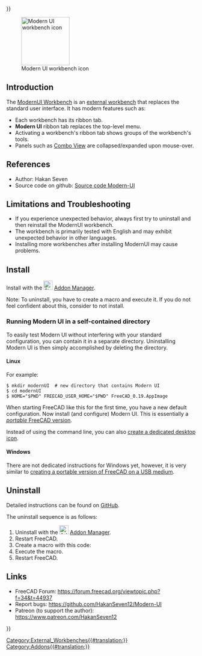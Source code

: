<languages/>
{{UnfinishedDocu{{#translation:}}}}

[[Image:ModernUI_workbench_icon.svg|thumb|128px|Modern UI workbench icon]]

{{TOCright}}

== Introduction ==

The [[ModernUI_Workbench|ModernUI Workbench]] is an [[External_workbenches|external workbench]] that replaces the standard user interface. It has modern features such as:
* Each workbench has its ribbon tab.
* '''Modern UI''' ribbon tab replaces the top-level menu.
* Activating a workbench's ribbon tab shows groups of the workbench's tools.
* Panels such as [[Combo_view|Combo View]] are collapsed/expanded upon mouse-over.

== References ==

* Author: Hakan Seven
* Source code on github: [https://github.com/HakanSeven12/Modern-UI Source code Modern-UI]

== Limitations and Troubleshooting ==

* If you experience unexpected behavior, always first try to uninstall and then reinstall the ModernUI workbench.
* The workbench is primarily tested with English and may exhibit unexpected behavior in other languages.
* Installing more workbenches after installing ModernUI may cause problems.

== Install ==

Install with the [[Image:Std_AddonMgr.svg|24px|link=Std_AddonMgr]] [[Std_AddonMgr|Addon Manager]].

Note: To uninstall, you have to create a macro and execute it. If you do not feel confident about this, consider to not install.

=== Running Modern UI in a self-contained directory ===

To easily test Modern UI without interfering with your standard configuration, you can contain it in a separate directory. Uninstalling Modern UI is then simply accomplished by deleting the directory. {{Version|0.19}}

==== Linux ====

For example:

<pre>
$ mkdir modernUI  # new directory that contains Modern UI
$ cd modernUI
$ HOME="$PWD" FREECAD_USER_HOME="$PWD" FreeCAD_0.19.AppImage
</pre>

When starting FreeCAD like this for the first time, you have a new default configuration. Now install (and configure) Modern UI. This is essentially a [[Download#Notes_for_GNU.2FLinux_users|''portable'' FreeCAD version]].

Instead of using the command line, you can also [[Start_up_and_Configuration#Starting_FreeCAD_from_the_desktop|create a dedicated desktop icon]].

==== Windows ====

There are not dedicated instructions for Windows yet, however, it is very similar to [[Start_up_and_Configuration#Starting_FreeCAD_from_a_portable_USB_medium|creating a portable version of FreeCAD on a USB medium]].

== Uninstall ==

Detailed instructions can be found on [https://github.com/HakanSeven12/Modern-UI#uninstallation GitHub].

The uninstall sequence is as follows:
# Uninstall with the [[Image:AddonManager.svg|24px|link=Std_AddonMgr]] [[Std_AddonMgr|Addon Manager]].
# Restart FreeCAD.
# Create a macro with this code:{{Code|code=
from PySide2 import QtCore, QtGui, QtWidgets
mw = FreeCADGui.getMainWindow()
mw.menuBar().show()
 
WBList = FreeCADGui.listWorkbenches()
for WB in WBList:
    FreeCADGui.activateWorkbench(WB)
    for tb in mw.findChildren(QtWidgets.QToolBar):
        tb.show()
}}
# Execute the macro.
# Restart FreeCAD.

== Links ==

* FreeCAD Forum: https://forum.freecad.org/viewtopic.php?f=34&t=44937
* Report bugs: https://github.com/HakanSeven12/Modern-UI
* Patreon (to support the author): https://www.patreon.com/HakanSeven12


{{Userdocnavi{{#translation:}}}}
[[Category:External_Workbenches{{#translation:}}]]
[[Category:Addons{{#translation:}}]]